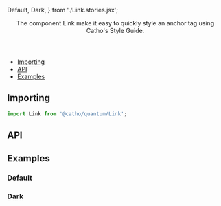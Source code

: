 


  Default, 
  Dark,
} from './Link.stories.jsx';

<Meta 
  title="Foundation/Link"
  component={Link}
/>

<Header title="Link">
  The component Link make it easy to quickly style an anchor tag using Catho's Style Guide.
</Header>

- [Importing](#importing)
- [API](#api)
- [Examples](#examples)

## <a id="importing"></a>Importing

```js
import Link from '@catho/quantum/Link';
```

## <a id="api"></a>API

<ArgsTable of={Link} />

## <a id="examples"></a>Examples

### Default

<Canvas>
  <Story story={Default} />
</Canvas>

### Dark

<Canvas>
  <Story story={Dark}/>
</Canvas>